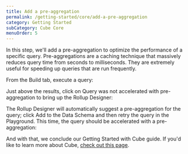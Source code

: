 ```yaml
---
title: Add a pre-aggregation
permalink: /getting-started/core/add-a-pre-aggregation
category: Getting Started
subCategory: Cube Core
menuOrder: 5
---
```


In this step, we'll add a pre-aggregation to optimize the performance of a
specific query. Pre-aggregations are a caching technique that massively reduces
query time from seconds to milliseconds. They are extremely useful for speeding
up queries that are run frequently.

From the <Btn>Build</Btn> tab, execute a query:

<Screenshot src="https://ucarecdn.com/aadc3670-10ba-42af-8f69-0f8fb5c31c2d/" />

Just above the results, click on <Btn>Query was not accelerated with
pre-aggregation</Btn> to bring up the Rollup Designer:

<Screenshot src="https://ucarecdn.com/0f5c4d2a-b37a-4eb6-865d-8f1121246e96/" />

The Rollup Designer will automatically suggest a pre-aggregation for the query;
click&nbsp;<Btn>Add to the Data Schema</Btn> and then retry the query in the
Playground. This time, the query should be accelerated with a pre-aggregation:

<Screenshot src="https://ucarecdn.com/1cf669e6-fb54-4a01-bbb5-b49943e36689/" />

And with that, we conclude our Getting Started with Cube guide. If you'd like to
learn more about Cube, [check out this page][next].

[next]: /getting-started/core/learn-more
